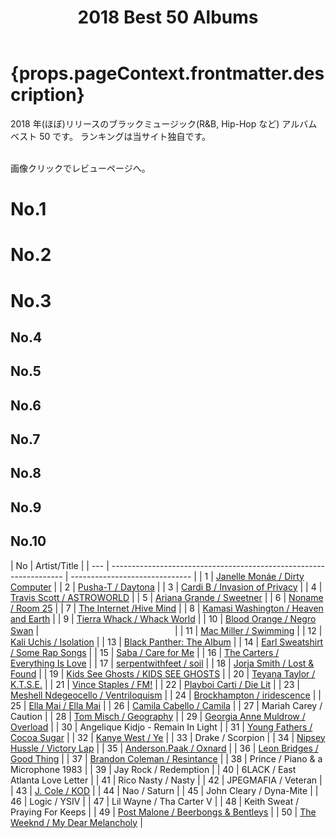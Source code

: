 ﻿---
title: 2018 Best 50 Albums
tabs: ["2020", "2019", "2018", "2017", "2016"]
description: 2018 Black Music Best 50 Albums by planet.ky
keywords: "2018, album best 50, CD best 50, black music, Hip-Hop, Rap, Soul, R&B"
---


<h1> {props.pageContext.frontmatter.description} </h1>

<PageDescription>

2018 年(ほぼ)リリースのブラックミュージック(R&B, Hip-Hop など) アルバム ベスト 50 です。
ランキングは当サイト独自です。

<br />
画像クリックでレビューページへ。

</PageDescription>

<Row>
  <Column colMd={2} colLg={3} noGutterMdLeft>
    <h1>No.1</h1>
    <Review1 />
  </Column>
  <Column colMd={2} colLg={3} noGutterMdLeft>
    <h1>No.2</h1>
    <Review2 />
  </Column>
  <Column colMd={2} colLg={3} noGutterMdLeft>
    <h1>No.3</h1>
    <Review3 />
  </Column>
</Row>

<Row>
  <Column colMd={2} colLg={3} noGutterMdLeft>
    <h2>No.4</h2>
    <Review4 />
  </Column>
  <Column colMd={2} colLg={3} noGutterMdLeft>
    <h2>No.5</h2>
    <Review5 />
  </Column>
  <Column colMd={2} colLg={3} noGutterMdLeft>
    <h2>No.6</h2>
    <Review6 />
  </Column>
</Row>

<Row>
  <Column colMd={2} colLg={2} noGutterMdLeft>
    <h2>No.7</h2>
    <Review7 />
  </Column>
  <Column colMd={2} colLg={2} noGutterMdLeft>
    <h2>No.8</h2>
    <Review8 />
  </Column>
  <Column colMd={2} colLg={2} noGutterMdLeft>
    <h2>No.9</h2>
    <Review9 />
  </Column>
  <Column colMd={2} colLg={2} noGutterMdLeft>
    <h2>No.10</h2>
    <Review10 />
  </Column>
</Row>

| No  | Artist/Title                                                       |
| --- | ------------------------------------------------------------------ | ------------------------------ |
| 1   | [Janelle Monáe / Dirty Computer](/review/janellemonae3L)           |
| 2   | [Pusha-T / Daytona](/review/pushat3L)                              |
| 3   | [Cardi B / Invasion of Privacy](/review/cardib1L)                  |
| 4   | [Travis Scott / ASTROWORLD](/review/travisscott3L)                 |
| 5   | [Ariana Grande / Sweetner](/review/arianagrande4L)                 |
| 6   | [Noname / Room 25](/review/noname2L)                               |
| 7   | [The Internet /Hive Mind](/review/theinternet2L)                   |
| 8   | [Kamasi Washington / Heaven and Earth](/review/kamasiwashington3L) |
| 9   | [Tierra Whack / Whack World](/review/tierrawhack1L)                |
| 10  | [Blood Orange / Negro Swan](/review/bloodorange3L)                 | 　　　　　　　　　　　　　　　 |
| 11  | [Mac Miller / Swimming](/review/macmiller2L)                       |
| 12  | [Kali Uchis / Isolation](/review/kaliuchis1L)                      |
| 13  | [Black Panther: The Album](/review/blackpantherL)                  |
| 14  | [Earl Sweatshirt / Some Rap Songs](/review/earlsweatshirt3L)       |
| 15  | [Saba / Care for Me](/review/saba1L)                               |
| 16  | [The Carters / Everything Is Love](/review/carters1L)              |
| 17  | [serpentwithfeet / soil](/review/serpentwithfeet1L)                |
| 18  | [Jorja Smith / Lost & Found](/review/jorjasmith1L)                 |
| 19  | [Kids See Ghosts / KIDS SEE GHOSTS](/review/kidsseeghosts1L)       |
| 20  | [Teyana Taylor / K.T.S.E.](/review/teyanataylor2L)                 |
| 21  | [Vince Staples / FM!](/review/vincestaples4L)                      |
| 22  | [Playboi Carti / Die Lit](/review/playboicarti1L)                  |
| 23  | [Meshell Ndegeocello / Ventriloquism](/review/ndegeocelllo4L)      |
| 24  | [Brockhampton / iridescence](/review/brockhampton1L)               |
| 25  | [Ella Mai / Ella Mai](/review/ellamai1L)                           |
| 26  | [Camila Cabello / Camila](/review/camilacabello1L)                 |
| 27  | Mariah Carey / Caution                                             |
| 28  | [Tom Misch / Geography](/review/tommisch1L)                        |
| 29  | [Georgia Anne Muldrow / Overload](/review/georgiaannemuldrow1L)    |
| 30  | Angelique Kidjo - Remain In Light                                  |
| 31  | [Young Fathers / Cocoa Sugar](/review/youngfathers2L)              |
| 32  | [Kanye West / Ye](/review/kanyewest9L)                             |
| 33  | Drake / Scorpion                                                   |
| 34  | [Nipsey Hussle / Victory Lap](/review/nipseyhussle1L)              |
| 35  | [Anderson.Paak / Oxnard](/review/andersonpaak3L)                   |
| 36  | [Leon Bridges / Good Thing](/review/leonbridges2L)                 |
| 37  | [Brandon Coleman / Resintance](/review/brandoncoleman1L)           |
| 38  | Prince / Piano & a Microphone 1983                                 |
| 39  | Jay Rock / Redemption                                              |
| 40  | 6LACK / East Atlanta Love Letter                                   |
| 41  | Rico Nasty / Nasty                                                 |
| 42  | JPEGMAFIA / Veteran                                                |
| 43  | [J. Cole / KOD](/review/jcole3L)                                   |
| 44  | Nao / Saturn                                                       |
| 45  | John Cleary / Dyna-Mite                                            |
| 46  | Logic / YSIV                                                       |
| 47  | Lil Wayne / Tha Carter V                                           |
| 48  | Keith Sweat / Praying For Keeps                                    |
| 49  | [Post Malone / Beerbongs & Bentleys](/review/postmalone1L)         |
| 50  | [The Weeknd / My Dear Melancholy](/review/weeknd5L)                |
